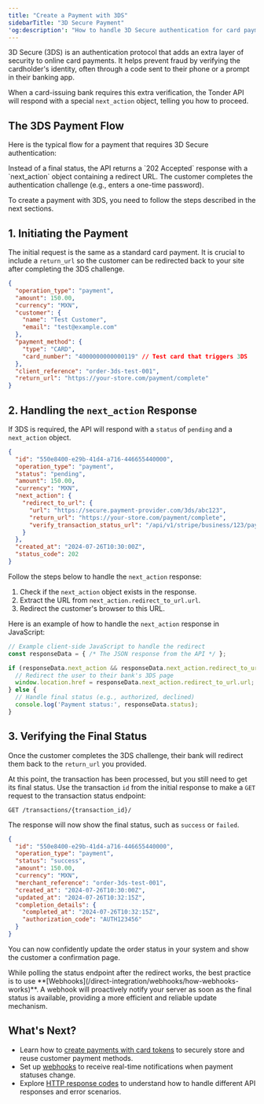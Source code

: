 ```yaml
---
title: "Create a Payment with 3DS"
sidebarTitle: "3D Secure Payment"
'og:description': "How to handle 3D Secure authentication for card payments"
---
```


3D Secure (3DS) is an authentication protocol that adds an extra layer of security to online card payments. It helps prevent fraud by verifying the cardholder's identity, often through a code sent to their phone or a prompt in their banking app.

When a card-issuing bank requires this extra verification, the Tonder API will respond with a special `next_action` object, telling you how to proceed.

## The 3DS Payment Flow

Here is the typical flow for a payment that requires 3D Secure authentication:

<Steps>
<Step title="Initiate a standard card payment to the `/process/` endpoint" />
<Step title="Tonder detects that the customer's bank requires 3DS" />
<Step title="API responds with a `pending` status and `next_action` redirect URL">
Instead of a final status, the API returns a `202 Accepted` response with a `next_action` object containing a redirect URL.
</Step>
<Step title="Redirect the customer to the URL provided in the `next_action` object" />
<Step title="Customer completes authentication on their bank's page">
The customer completes the authentication challenge (e.g., enters a one-time password).
</Step>
<Step title="Bank redirects customer back to your specified `return_url`" />
<Step title="Check the transaction status to get the final outcome (`success` or `failed`)" />
</Steps>

To create a payment with 3DS, you need to follow the steps described in the next sections.

## 1. Initiating the Payment

The initial request is the same as a standard card payment. It is crucial to include a `return_url` so the customer can be redirected back to your site after completing the 3DS challenge.

```json Initial Request
{
  "operation_type": "payment",
  "amount": 150.00,
  "currency": "MXN",
  "customer": {
    "name": "Test Customer",
    "email": "test@example.com"
  },
  "payment_method": {
    "type": "CARD",
    "card_number": "4000000000000119" // Test card that triggers 3DS
  },
  "client_reference": "order-3ds-test-001",
  "return_url": "https://your-store.com/payment/complete"
}
```

## 2. Handling the `next_action` Response

If 3DS is required, the API will respond with a `status` of `pending` and a `next_action` object.

```json Next Action Response
{
  "id": "550e8400-e29b-41d4-a716-446655440000",
  "operation_type": "payment",
  "status": "pending",
  "amount": 150.00,
  "currency": "MXN",
  "next_action": {
    "redirect_to_url": {
      "url": "https://secure.payment-provider.com/3ds/abc123",
      "return_url": "https://your-store.com/payment/complete",
      "verify_transaction_status_url": "/api/v1/stripe/business/123/payments/456/transactions/789"
    }
  },
  "created_at": "2024-07-26T10:30:00Z",
  "status_code": 202
}
```

Follow the steps below to handle the `next_action` response:

1.  Check if the `next_action` object exists in the response.
2.  Extract the URL from `next_action.redirect_to_url.url`.
3.  Redirect the customer's browser to this URL.

Here is an example of how to handle the `next_action` response in JavaScript:

```javascript
// Example client-side JavaScript to handle the redirect
const responseData = { /* The JSON response from the API */ };

if (responseData.next_action && responseData.next_action.redirect_to_url) {
  // Redirect the user to their bank's 3DS page
  window.location.href = responseData.next_action.redirect_to_url.url;
} else {
  // Handle final status (e.g., authorized, declined)
  console.log('Payment status:', responseData.status);
}
```

## 3. Verifying the Final Status

Once the customer completes the 3DS challenge, their bank will redirect them back to the `return_url` you provided.

At this point, the transaction has been processed, but you still need to get its final status. Use the transaction `id` from the initial response to make a `GET` request to the transaction status endpoint:

```GET /transactions/{transaction_id}/```

The response will now show the final status, such as `success` or `failed`.

```json
{
  "id": "550e8400-e29b-41d4-a716-446655440000",
  "operation_type": "payment",
  "status": "success",
  "amount": 150.00,
  "currency": "MXN",
  "merchant_reference": "order-3ds-test-001",
  "created_at": "2024-07-26T10:30:00Z",
  "updated_at": "2024-07-26T10:32:15Z",
  "completion_details": {
    "completed_at": "2024-07-26T10:32:15Z",
    "authorization_code": "AUTH123456"
  }
}
```

You can now confidently update the order status in your system and show the customer a confirmation page.

<Tip>
While polling the status endpoint after the redirect works, the best practice is to use **[Webhooks](/direct-integration/webhooks/how-webhooks-works)**. A webhook will proactively notify your server as soon as the final status is available, providing a more efficient and reliable update mechanism.
</Tip>

## What's Next?

- Learn how to [create payments with card tokens](/direct-integration/guides/create-payments/create-a-payment-with-a-card-token) to securely store and reuse customer payment methods.
- Set up [webhooks](/direct-integration/webhooks/how-webhooks-works) to receive real-time notifications when payment statuses change.
- Explore [HTTP response codes](/direct-integration/http-response-codes) to understand how to handle different API responses and error scenarios.
